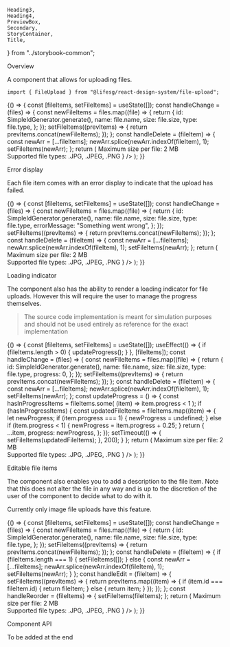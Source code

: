     Heading3,
    Heading4,
    PreviewBox,
    Secondary,
    StoryContainer,
    Title,
} from "../storybook-common";

<Meta title="Modules/FileUpload" component={FileUpload} />

<Title>FileUpload</Title>

<Secondary>Overview</Secondary>

A component that allows for uploading files.

```tsx
import { FileUpload } from "@lifesg/react-design-system/file-upload";
```

<Canvas>
    <Story name="FileUpload">
        {() => {
            const [fileItems, setFileItems] = useState([]);
            const handleChange = (files) => {
                const newFileItems = files.map((file) => {
                    return {
                        id: SimpleIdGenerator.generate(),
                        name: file.name,
                        size: file.size,
                        type: file.type,
                    };
                });
                setFileItems((prevItems) => {
                    return prevItems.concat(newFileItems);
                });
            };
            const handleDelete = (fileItem) => {
                const newArr = [...fileItems];
                newArr.splice(newArr.indexOf(fileItem), 1);
                setFileItems(newArr);
            };
            return (
                <FileUpload
                    fileItems={fileItems}
                    onChange={handleChange}
                    onDelete={handleDelete}
                    title="Content title"
                    description="Additional description for the user to consider when uploading their files."
                    warning={
                        <>
                            Maximum size per file: 2 MB
                            <br />
                            Supported file types: .JPG, .JPEG, .PNG
                        </>
                    }
                />
            );
        }}
    </Story>
</Canvas>

<Heading3>Error display</Heading3>

Each file item comes with an error display to indicate that the upload has failed.

<Canvas>
    <Story name="With error display">
        {() => {
            const [fileItems, setFileItems] = useState([]);
            const handleChange = (files) => {
                const newFileItems = files.map((file) => {
                    return {
                        id: SimpleIdGenerator.generate(),
                        name: file.name,
                        size: file.size,
                        type: file.type,
                        errorMessage: "Something went wrong",
                    };
                });
                setFileItems((prevItems) => {
                    return prevItems.concat(newFileItems);
                });
            };
            const handleDelete = (fileItem) => {
                const newArr = [...fileItems];
                newArr.splice(newArr.indexOf(fileItem), 1);
                setFileItems(newArr);
            };
            return (
                <FileUpload
                    fileItems={fileItems}
                    onChange={handleChange}
                    onDelete={handleDelete}
                    title="Content title"
                    description="Additional description for the user to consider when uploading their files."
                    warning={
                        <>
                            Maximum size per file: 2 MB
                            <br />
                            Supported file types: .JPG, .JPEG, .PNG
                        </>
                    }
                />
            );
        }}
    </Story>
</Canvas>

<Heading3>Loading indicator</Heading3>

The component also has the ability to render a loading indicator for file
uploads. However this will require the user to manage the progress themselves.

> The source code implementation is meant for simulation purposes and should
> not be used entirely as reference for the exact implementation

<Canvas>
    <Story name="With loading indicator">
        {() => {
            const [fileItems, setFileItems] = useState([]);
            useEffect(() => {
                if (fileItems.length > 0) {
                    updateProgress();
                }
            }, [fileItems]);
            const handleChange = (files) => {
                const newFileItems = files.map((file) => {
                    return {
                        id: SimpleIdGenerator.generate(),
                        name: file.name,
                        size: file.size,
                        type: file.type,
                        progress: 0,
                    };
                });
                setFileItems((prevItems) => {
                    return prevItems.concat(newFileItems);
                });
            };
            const handleDelete = (fileItem) => {
                const newArr = [...fileItems];
                newArr.splice(newArr.indexOf(fileItem), 1);
                setFileItems(newArr);
            };
            const updateProgress = () => {
                const hasInProgressItems = fileItems.some(
                    (item) => item.progress < 1
                );
                if (hasInProgressItems) {
                    const updatedFileItems = fileItems.map((item) => {
                        let newProgress;
                        if (item.progress === 1) {
                            newProgress = undefined;
                        } else if (item.progress < 1) {
                            newProgress = item.progress + 0.25;
                        }
                        return {
                            ...item,
                            progress: newProgress,
                        };
                    });
                    setTimeout(() => {
                        setFileItems(updatedFileItems);
                    }, 200);
                }
            };
            return (
                <FileUpload
                    fileItems={fileItems}
                    onChange={handleChange}
                    onDelete={handleDelete}
                    title="Content title"
                    description="Additional description for the user to consider when uploading their files."
                    warning={
                        <>
                            Maximum size per file: 2 MB
                            <br />
                            Supported file types: .JPG, .JPEG, .PNG
                        </>
                    }
                />
            );
        }}
    </Story>
</Canvas>

<Heading3>Editable file items</Heading3>

The component also enables you to add a description to the file item. Note that
this does not alter the file in any way and is up to the discretion of the user
of the component to decide what to do with it.

Currently only image file uploads have this feature.

<Canvas>
    <Story name="Editable file items">
        {() => {
            const [fileItems, setFileItems] = useState([]);
            const handleChange = (files) => {
                const newFileItems = files.map((file) => {
                    return {
                        id: SimpleIdGenerator.generate(),
                        name: file.name,
                        size: file.size,
                        type: file.type,
                    };
                });
                setFileItems((prevItems) => {
                    return prevItems.concat(newFileItems);
                });
            };
            const handleDelete = (fileItem) => {
                if (fileItems.length === 1) {
                    setFileItems([]);
                } else {
                    const newArr = [...fileItems];
                    newArr.splice(newArr.indexOf(fileItem), 1);
                    setFileItems(newArr);
                }
            };
            const handleEdit = (fileItem) => {
                setFileItems((prevItems) => {
                    return prevItems.map((item) => {
                        if (item.id === fileItem.id) {
                            return fileItem;
                        } else {
                            return item;
                        }
                    });
                });
            };
            const handleReorder = (fileItems) => {
                setFileItems(fileItems);
            };
            return (
                <FileUpload
                    fileItems={fileItems}
                    onChange={handleChange}
                    onDelete={handleDelete}
                    onEdit={handleEdit}
                    onReorder={handleReorder}
                    title="Editable file items"
                    description="Drag an image file and a textarea will be shown for you to enter a description"
                    descriptionMaxLength={200}
                    editableFileItems
                    maxFiles={6}
                    warning={
                        <>
                            Maximum size per file: 2 MB
                            <br />
                            Supported file types: .JPG, .JPEG, .PNG
                        </>
                    }
                />
            );
        }}
    </Story>
</Canvas>

<Secondary>Component API</Secondary>

To be added at the end
